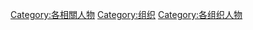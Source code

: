 {{Commonscat|Members of organizations}}

[[Category:各相關人物|Category:各相關人物]]
[[Category:组织|Category:组织]]
[[Category:各组织人物|Category:各组织人物]]
